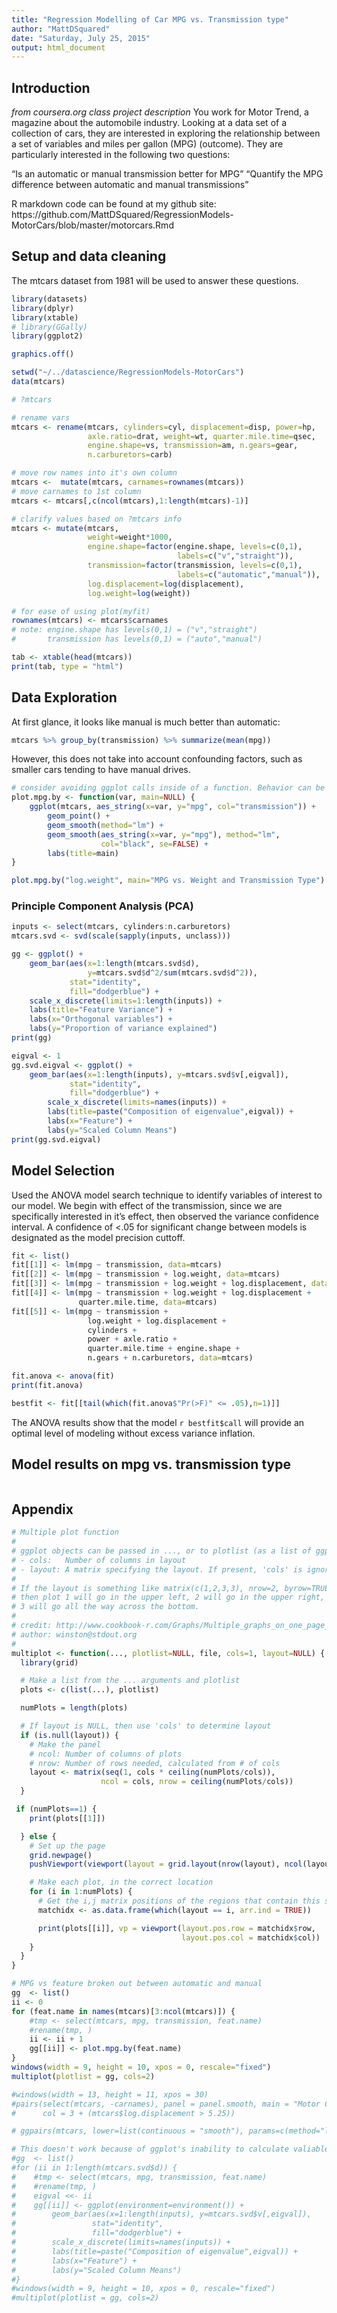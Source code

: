 ```yaml
---
title: "Regression Modelling of Car MPG vs. Transmission type"
author: "MattDSquared"
date: "Saturday, July 25, 2015"
output: html_document
---
```


## Introduction
_from coursera.org class project description_
You work for Motor Trend, a magazine about the automobile industry. Looking at a data set of a collection of cars, they are interested in exploring the relationship between a set of variables and miles per gallon (MPG) (outcome). They are particularly interested in the following two questions:

"Is an automatic or manual transmission better for MPG"
"Quantify the MPG difference between automatic and manual transmissions"

R markdown code can be found at my github site: https://github.com/MattDSquared/RegressionModels-MotorCars/blob/master/motorcars.Rmd

## Setup and data cleaning

The mtcars dataset from 1981 will be used to answer these questions. 

```r
library(datasets)
library(dplyr)
library(xtable)
# library(GGally)
library(ggplot2)

graphics.off()

setwd("~/../datascience/RegressionModels-MotorCars")
data(mtcars)

# ?mtcars

# rename vars
mtcars <- rename(mtcars, cylinders=cyl, displacement=disp, power=hp, 
                 axle.ratio=drat, weight=wt, quarter.mile.time=qsec, 
                 engine.shape=vs, transmission=am, n.gears=gear, 
                 n.carburetors=carb)

# move row names into it's own column
mtcars <-  mutate(mtcars, carnames=rownames(mtcars))
# move carnames to 1st column
mtcars <- mtcars[,c(ncol(mtcars),1:length(mtcars)-1)]
```

```r
# clarify values based on ?mtcars info
mtcars <- mutate(mtcars,
                 weight=weight*1000,
                 engine.shape=factor(engine.shape, levels=c(0,1), 
                                     labels=c("v","straight")),
                 transmission=factor(transmission, levels=c(0,1),
                                     labels=c("automatic","manual")),
                 log.displacement=log(displacement),
                 log.weight=log(weight))

# for ease of using plot(myfit)
rownames(mtcars) <- mtcars$carnames
# note: engine.shape has levels(0,1) = ("v","straight")
#       transmission has levels(0,1) = ("auto","manual")
```

```r
tab <- xtable(head(mtcars))
print(tab, type = "html")
```

## Data Exploration

At first glance, it looks like manual is much better than automatic:
```r
mtcars %>% group_by(transmission) %>% summarize(mean(mpg))
```

However, this does not take into account confounding factors, such as smaller cars tending to have manual drives.

```r
# consider avoiding ggplot calls inside of a function. Behavior can be unpredictable
plot.mpg.by <- function(var, main=NULL) {
    ggplot(mtcars, aes_string(x=var, y="mpg", col="transmission")) +
        geom_point() + 
        geom_smooth(method="lm") +
        geom_smooth(aes_string(x=var, y="mpg"), method="lm", 
                    col="black", se=FALSE) +
        labs(title=main)
}
```

```r
plot.mpg.by("log.weight", main="MPG vs. Weight and Transmission Type")
```

### Principle Component Analysis (PCA)
```r
inputs <- select(mtcars, cylinders:n.carburetors)
mtcars.svd <- svd(scale(sapply(inputs, unclass)))

gg <- ggplot() + 
    geom_bar(aes(x=1:length(mtcars.svd$d), 
                 y=mtcars.svd$d^2/sum(mtcars.svd$d^2)),
             stat="identity",
             fill="dodgerblue") + 
    scale_x_discrete(limits=1:length(inputs)) +
    labs(title="Feature Variance") +
    labs(x="Orthogonal variables") +
    labs(y="Proportion of variance explained")
print(gg)
```

```r
eigval <- 1
gg.svd.eigval <- ggplot() + 
    geom_bar(aes(x=1:length(inputs), y=mtcars.svd$v[,eigval]),
             stat="identity",
             fill="dodgerblue") + 
        scale_x_discrete(limits=names(inputs)) +
        labs(title=paste("Composition of eigenvalue",eigval)) +
        labs(x="Feature") +
        labs(y="Scaled Column Means")
print(gg.svd.eigval)
```

## Model Selection
Used the ANOVA model search technique to identify variables of interest to our model. We begin with effect of the transmission, since we are specifically interested in it's effect, then observed the variance confidence interval. A confidence of <.05 for significant change between models is designated as the model precision cuttoff. 

```r
fit <- list()
fit[[1]] <- lm(mpg ~ transmission, data=mtcars)
fit[[2]] <- lm(mpg ~ transmission + log.weight, data=mtcars)
fit[[3]] <- lm(mpg ~ transmission + log.weight + log.displacement, data=mtcars)
fit[[4]] <- lm(mpg ~ transmission + log.weight + log.displacement +
               quarter.mile.time, data=mtcars)
fit[[5]] <- lm(mpg ~ transmission + 
                 log.weight + log.displacement +
                 cylinders + 
                 power + axle.ratio +
                 quarter.mile.time + engine.shape +
                 n.gears + n.carburetors, data=mtcars)

fit.anova <- anova(fit)
print(fit.anova)

bestfit <- fit[[tail(which(fit.anova$"Pr(>F)" <= .05),n=1)]]
```

The ANOVA results show that the model `r bestfit$call` will provide an optimal level of modeling without excess variance inflation.

## Model results on mpg vs. transmission type

```r

```

## Appendix
```r
# Multiple plot function
#
# ggplot objects can be passed in ..., or to plotlist (as a list of ggplot objects)
# - cols:   Number of columns in layout
# - layout: A matrix specifying the layout. If present, 'cols' is ignored.
#
# If the layout is something like matrix(c(1,2,3,3), nrow=2, byrow=TRUE),
# then plot 1 will go in the upper left, 2 will go in the upper right, and
# 3 will go all the way across the bottom.
#
# credit: http://www.cookbook-r.com/Graphs/Multiple_graphs_on_one_page_(ggplot2)/
# author: winston@stdout.org
#
multiplot <- function(..., plotlist=NULL, file, cols=1, layout=NULL) {
  library(grid)

  # Make a list from the ... arguments and plotlist
  plots <- c(list(...), plotlist)

  numPlots = length(plots)

  # If layout is NULL, then use 'cols' to determine layout
  if (is.null(layout)) {
    # Make the panel
    # ncol: Number of columns of plots
    # nrow: Number of rows needed, calculated from # of cols
    layout <- matrix(seq(1, cols * ceiling(numPlots/cols)),
                    ncol = cols, nrow = ceiling(numPlots/cols))
  }

 if (numPlots==1) {
    print(plots[[1]])

  } else {
    # Set up the page
    grid.newpage()
    pushViewport(viewport(layout = grid.layout(nrow(layout), ncol(layout))))

    # Make each plot, in the correct location
    for (i in 1:numPlots) {
      # Get the i,j matrix positions of the regions that contain this subplot
      matchidx <- as.data.frame(which(layout == i, arr.ind = TRUE))

      print(plots[[i]], vp = viewport(layout.pos.row = matchidx$row,
                                      layout.pos.col = matchidx$col))
    }
  }
}
```

```r
# MPG vs feature broken out between automatic and manual
gg  <- list()
ii <- 0
for (feat.name in names(mtcars)[3:ncol(mtcars)]) {
    #tmp <- select(mtcars, mpg, transmission, feat.name)
    #rename(tmp, )
    ii <- ii + 1
    gg[[ii]] <- plot.mpg.by(feat.name)
}
windows(width = 9, height = 10, xpos = 0, rescale="fixed")
multiplot(plotlist = gg, cols=2)

#windows(width = 13, height = 11, xpos = 30)
#pairs(select(mtcars, -carnames), panel = panel.smooth, main = "Motor Cars", 
#      col = 3 + (mtcars$log.displacement > 5.25))

# ggpairs(mtcars, lower=list(continuous = "smooth"), params=c(method="lm"))
```

```r
# This doesn't work because of ggplot's inability to calculate valiables from local scope
#gg  <- list()
#for (ii in 1:length(mtcars.svd$d)) {
#    #tmp <- select(mtcars, mpg, transmission, feat.name)
#    #rename(tmp, )
#    eigval <<- ii
#    gg[[ii]] <- ggplot(environment=environment()) + 
#        geom_bar(aes(x=1:length(inputs), y=mtcars.svd$v[,eigval]),
#                 stat="identity",
#                 fill="dodgerblue") + 
#        scale_x_discrete(limits=names(inputs)) +
#        labs(title=paste("Composition of eigenvalue",eigval)) +
#        labs(x="Feature") +
#        labs(y="Scaled Column Means")
#}
#windows(width = 9, height = 10, xpos = 0, rescale="fixed")
#multiplot(plotlist = gg, cols=2)
```